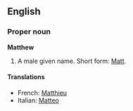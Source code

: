 ==English==
===Proper noun===
'''Matthew'''

#A male given name.  Short form: [[Matt]].

====Translations====
*French: [[Matthieu]]
*Italian: [[Matteo]]